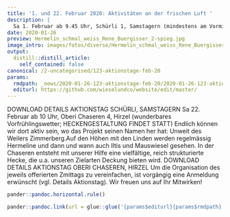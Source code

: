 ```yaml
---
title: '1. und 22. Februar 2020: Aktivitäten an der frischen Luft '
description: |
  Sa 1. Februar ab 9.45 Uhr, Schürli 1, Samstagern (mindestens am Vormittag ist's trocken & mild angesagt; HECKENPFLEGE FINDET STATT) An der Gemeindegrenze von Richterswil und Wädenswil, dort wo der Miesbach die Ortsteile Samstagern und Schönenberg verbindet, wurde vor einigen Jahrzehnten ein Landwirtschaftsbetrieb ökologisch ausgerichtet.Bis heute handelt es sich um den besten Einstand für das Wild und viele andere Naturwerte am Miesbach. Ein Grund dafür, dass auch die Jagdgesellschaft Richterswil am 1. Februar aktiv dabei ist.  Damit die Hecken am Miesbach nicht verkahlen, fördern wir mit dem Auslichten die Artenvielfalt. Und mit dem Schnittgut legen wir die Grundlage für kommende Aufwertungen am Miesbach. Mehr dazu vor Ort...
date: 2020-01-26
preview: Hermelin_schmal_weiss_Rene_Buergisser_2-spieg.jpg
image_intro: images/fotos/diverse/Hermelin_schmal_weiss_Rene_Buergisser_2-spieg.jpg
output:
  distill::distill_article:
    self_contained: false
canonical: /2-uncategorised/123-aktionstage-feb-20
params:
  rmdpath: _news/2020-01-26-123-aktionstage-feb-20/2020-01-26-123-aktionstage-feb-20.Rmd
  editurl: https://github.com/wieselundco/website/edit/master/
---
```




DOWNLOAD DETAILS AKTIONSTAG SCHÜRLI, SAMSTAGERN Sa 22. Februar ab 10 Uhr, Oberi Chaseren 4, Hirzel  (wunderbares Vorfrühlingswetter; HECKENGESTALTUNG FINDET STATT) Endlich können wir dort aktiv sein, wo das Projekt seinen Namen her hat: Unweit des Weilers Zimmerberg.Auf den Höhen mit den Linden werden regelmässig Hermeline und dann und wann auch Iltis und Mauswiesel gesehen.  In der Chaseren entsteht mit unserer Hilfe eine vielfältige, reich strukturierte Hecke, die u.a. unseren Zielarten Deckung bieten wird. DOWNLOAD DETAILS AKTIONSTAG OBERI CHASEREN, HIRZEL Um die Organisation des jeweils offerierten Zmittags zu vereinfachen, ist vorgängig eine Anmeldung erwünscht (vgl. Details Aktionstag). Wir freuen uns auf Ihr Mitwirken!


```r
pander::pandoc.horizontal.rule()

pander::pandoc.link(url = glue::glue('{params$editurl}{params$rmdpath}'),text = 'Artikel bearbeiten')
```

<!--http://wieselundco.ch/2-uncategorised/123-aktionstage-feb-20-->
